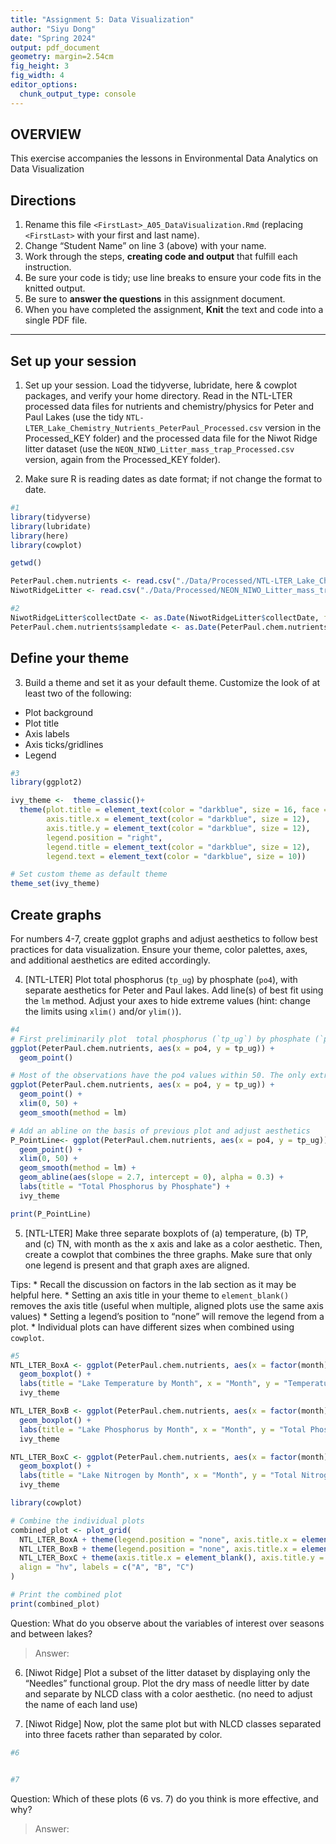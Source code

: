 ```yaml
---
title: "Assignment 5: Data Visualization"
author: "Siyu Dong"
date: "Spring 2024"
output: pdf_document
geometry: margin=2.54cm
fig_height: 3
fig_width: 4
editor_options: 
  chunk_output_type: console
---
```


## OVERVIEW

This exercise accompanies the lessons in Environmental Data Analytics on Data Visualization 

## Directions
1. Rename this file `<FirstLast>_A05_DataVisualization.Rmd` (replacing `<FirstLast>` with your first and last name).
2. Change "Student Name" on line 3 (above) with your name.
3. Work through the steps, **creating code and output** that fulfill each instruction.
4. Be sure your code is tidy; use line breaks to ensure your code fits in the knitted output.
5. Be sure to **answer the questions** in this assignment document.
6. When you have completed the assignment, **Knit** the text and code into a single PDF file.

---

## Set up your session 

1. Set up your session. Load the tidyverse, lubridate, here & cowplot packages, and verify your home directory. Read in the NTL-LTER processed data files for nutrients and chemistry/physics for Peter and Paul Lakes (use the tidy `NTL-LTER_Lake_Chemistry_Nutrients_PeterPaul_Processed.csv` version in the Processed_KEY folder) and the processed data file for the Niwot Ridge litter dataset (use the `NEON_NIWO_Litter_mass_trap_Processed.csv` version, again from the Processed_KEY folder). 

2. Make sure R is reading dates as date format; if not change the format to date.

```r
#1 
library(tidyverse)
library(lubridate)
library(here)
library(cowplot)

getwd()

PeterPaul.chem.nutrients <- read.csv("./Data/Processed/NTL-LTER_Lake_Chemistry_Nutrients_PeterPaul_Processed.csv", stringsAsFactors = TRUE)
NiwotRidgeLitter <- read.csv("./Data/Processed/NEON_NIWO_Litter_mass_trap_Processed.csv", stringsAsFactors = TRUE)

#2 
NiwotRidgeLitter$collectDate <- as.Date(NiwotRidgeLitter$collectDate, format = "%Y-%m-%d")
PeterPaul.chem.nutrients$sampledate <- as.Date(PeterPaul.chem.nutrients$sampledate, format = "%Y-%m-%d")
```

## Define your theme
3. Build a theme and set it as your default theme. Customize the look of at least two of the following: 
 * Plot background
 * Plot title
 * Axis labels
 * Axis ticks/gridlines
 * Legend

```r
#3
library(ggplot2)

ivy_theme <-  theme_classic()+
  theme(plot.title = element_text(color = "darkblue", size = 16, face = "bold", hjust = 0.5),
        axis.title.x = element_text(color = "darkblue", size = 12),
        axis.title.y = element_text(color = "darkblue", size = 12),
        legend.position = "right",
        legend.title = element_text(color = "darkblue", size = 12),
        legend.text = element_text(color = "darkblue", size = 10))

# Set custom theme as default theme
theme_set(ivy_theme)
```

## Create graphs
For numbers 4-7, create ggplot graphs and adjust aesthetics to follow best practices for data visualization. Ensure your theme, color palettes, axes, and additional aesthetics are edited accordingly.

4. [NTL-LTER] Plot total phosphorus (`tp_ug`) by phosphate (`po4`), with separate aesthetics for Peter and Paul lakes. Add line(s) of best fit using the `lm` method. Adjust your axes to hide extreme values (hint: change the limits using `xlim()` and/or `ylim()`).

```r
#4 
# First preliminarily plot  total phosphorus (`tp_ug`) by phosphate (`po4`), with separate aesthetics for Peter and Paul lakes to check if there are any extreme values.
ggplot(PeterPaul.chem.nutrients, aes(x = po4, y = tp_ug)) +
  geom_point()

# Most of the observations have the po4 values within 50. The only extreme observation is around (po4=375, tp_ug=75), which influces the limit of x axis setting greatly. Therefore, here I set xlim to (0,50) and remain the same for tp_ug.
ggplot(PeterPaul.chem.nutrients, aes(x = po4, y = tp_ug)) +
  geom_point() +
  xlim(0, 50) +
  geom_smooth(method = lm)

# Add an abline on the basis of previous plot and adjust aesthetics
P_PointLine<- ggplot(PeterPaul.chem.nutrients, aes(x = po4, y = tp_ug)) +
  geom_point() +
  xlim(0, 50) +
  geom_smooth(method = lm) +
  geom_abline(aes(slope = 2.7, intercept = 0), alpha = 0.3) +
  labs(title = "Total Phosphorus by Phosphate") +
  ivy_theme

print(P_PointLine)
```


5. [NTL-LTER] Make three separate boxplots of (a) temperature, (b) TP, and (c) TN, with month as the x axis and lake as a color aesthetic. Then, create a cowplot that combines the three graphs. Make sure that only one legend is present and that graph axes are aligned. 

Tips:
* Recall the discussion on factors in the lab section as it may be helpful here. 
* Setting an axis title in your theme to `element_blank()` removes the axis title (useful when multiple, aligned plots use the same axis values)
* Setting a legend's position to "none" will remove the legend from a plot.
* Individual plots can have different sizes when combined using `cowplot`.

```r
#5 
NTL_LTER_BoxA <- ggplot(PeterPaul.chem.nutrients, aes(x = factor(month), y = temperature_C, color = lakename))+
  geom_boxplot() + 
  labs(title = "Lake Temperature by Month", x = "Month", y = "Temperature(°C)") +
  ivy_theme

NTL_LTER_BoxB <- ggplot(PeterPaul.chem.nutrients, aes(x = factor(month), y = tp_ug, color = lakename))+
  geom_boxplot() + 
  labs(title = "Lake Phosphorus by Month", x = "Month", y = "Total Phosphorus") +
  ivy_theme

NTL_LTER_BoxC <- ggplot(PeterPaul.chem.nutrients, aes(x = factor(month), y = tp_ug, color = lakename))+
  geom_boxplot() + 
  labs(title = "Lake Nitrogen by Month", x = "Month", y = "Total Nitrogen") +
  ivy_theme

library(cowplot)

# Combine the individual plots
combined_plot <- plot_grid(
  NTL_LTER_BoxA + theme(legend.position = "none", axis.title.x = element_blank(), axis.title.y = element_blank()),
  NTL_LTER_BoxB + theme(legend.position = "none", axis.title.x = element_blank(), axis.title.y = element_blank()),
  NTL_LTER_BoxC + theme(axis.title.x = element_blank(), axis.title.y = element_blank()),
  align = "hv", labels = c("A", "B", "C")
)

# Print the combined plot
print(combined_plot)

```

Question: What do you observe about the variables of interest over seasons and between lakes? 

> Answer: 

6. [Niwot Ridge] Plot a subset of the litter dataset by displaying only the "Needles" functional group. Plot the dry mass of needle litter by date and separate by NLCD class with a color aesthetic. (no need to adjust the name of each land use)

7. [Niwot Ridge] Now, plot the same plot but with NLCD classes separated into three facets rather than separated by color. 

```r
#6


#7


```
Question: Which of these plots (6 vs. 7) do you think is more effective, and why? 

> Answer: